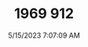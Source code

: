 ---
width: 3952
height: 5928
title: 1969 912
description: Yellow 1969 Porsche 912 Coupe 5-Speed shot in Austin, TX.
date: 5/15/2023 7:07:09 AM
cameraMake: Sony
cameraModel: ILCE-7M3
lens: 85mm F1.4 DG DN | Art 020
settingsfStop: f/1.4
settingsISO: ISO 125
settingsShutter: 1/6400
settingsFocalLength: 85 mm
---
